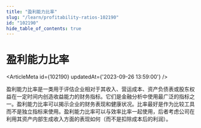```yaml
---
title: "盈利能力比率"
slug: "/learn/profitability-ratios-102190"
id: "102190"
hide_table_of_contents: true
---
```



# 盈利能力比率

<ArticleMeta id={102190} updatedAt={'2023-09-26 13:59:00'} />
<div className='border-solid border-b border-t-0 my-4 border-[var(--ifm-color-gray-300)]' />

盈利能力比率是一类用于评估企业相对于其收入、营运成本、资产负债表或股东权益在一定时间内创造收益能力的财务指标。它们是金融分析中使用最广泛的指标之一。盈利能力比率可以揭示企业的财务表现和健康状况。比率最好是作为比较工具而不是独立指标来使用。盈利能力比率可以与效率比率一起使用，后者考虑公司在利用其资产内部生成收入方面的表现如何（而不是扣除成本后的利润）。
